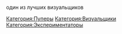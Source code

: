 {{DISPLAYTITLE:squareheadcat}}
один из лучших визуальщиков


[[Категория:Пуперы]]
[[Категория:Визуальщики]]
[[Категория:Экспериментаторы]]
